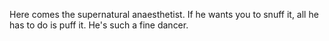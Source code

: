 {{en/Archive/Community/Users/Infobox Developer|
realname=Peter Nelson|
birthyear=Unknown|
codingspec=NewGRF Specialist|
currentstat=Active|
website=fuzzle.org/ottd/|
}}

Here comes the supernatural anaesthetist.
If he wants you to snuff it, all he has to do is puff it.
He's such a fine dancer.